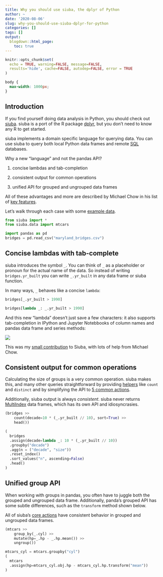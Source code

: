 ```yaml
---
title: Why you should use siuba, the dplyr of Python
author: ~
date: '2020-08-06'
slug: why-you-should-use-siuba-dplyr-for-python
categories: []
tags: []
output:
  blogdown::html_page:
    toc: true
---
```



```r
knitr::opts_chunk$set(
  echo = TRUE, warning=FALSE, message=FALSE,
  results='hide', cache=FALSE, autodep=FALSE, error = TRUE
)
```

```css
body {
  max-width: 1000px;
}
```

## Introduction

If you find yourself doing data analysis in Python, you should check out 
[siuba](https://github.com/machow/siuba). 
siuba is a port of the R package [dplyr](https://github.com/tidyverse/dplyr),
but you don't need to know any R to get started.

siuba implements a domain specific language for querying data. You can use siuba
to query both local Python data frames and remote 
[SQL](https://github.com/machow/siuba#using-with-a-sql-database) databases.

Why a new "language" and not the pandas API?

1. concise lambdas and tab-completion

2. consistent output for common operations

3. unified API for grouped and ungrouped data frames



All of these advantages and more are described by Michael Chow in his list of
[key features](https://siuba.readthedocs.io/en/latest/key_features.html).

Let's walk through each case with some [example data](https://github.com/rfordatascience/tidytuesday/tree/master/data/2018/2018-11-27).


```python
from siuba import *
from siuba.data import mtcars

import pandas as pd
bridges = pd.read_csv("maryland_bridges.csv")
```

## Concise lambdas with tab-complete

siuba introduces the symbol `_`. You can think of `_` as a placeholder or pronoun
for the actual name of the data. 
So instead of writing `bridges.yr_built` you can write `_.yr_built` in any
data frame or siuba function.

In many ways, `_` behaves like a concise `lambda`:

<div class="row">
<div class="col-md-6">
```python
bridges[_.yr_built > 1990]
```
</div>
<div class="col-md-6">
```python
bridges[lambda _: _.yr_built > 1990]
```
</div>
</div>

And this new "lambda" doesn't just save a few characters: 
it also supports tab-completion in IPython and Jupyter Notebbooks
of column names and pandas data frame and series methods:

![](/blog/siuba-and-ipython-tab-complete/ipython-mtcars.gif)

This was my [small contribution](/blog/siuba-and-ipython-tab-complete) to Siuba, 
with lots of help from Michael Chow.


## Consistent output for common operations

Calculating the size of groups is a very common operation. 
siuba makes this, and many other queries straightforward by providing
[helpers](https://siuba.readthedocs.io/en/latest/api_index.html) like
`count` and `distinct` and by
simplifying the API to [5 common actions](https://github.com/machow/siuba#siuba).

Additionally, siuba output is always *consistent*. siuba never returns 
[MultiIndex](https://pandas.pydata.org/pandas-docs/stable/reference/api/pandas.MultiIndex.html)
data frames, which has its own API and idiosyncrasies. 


<div class="row">
<div class="col-md-6">
```python
(bridges >>
    count(decade=10 * (_.yr_built // 10), sort=True) >>
    head())
```
</div>
<div class="col-md-6">
```python
(
  bridges
  .assign(decade=lambda _: 10 * (_.yr_built // 10))
  .groupby("decade")
  .agg(n = ("decade", "size"))
  .reset_index()
  .sort_values("n", ascending=False)
  .head()
)
```
</div>
</div>

## Unified group API

When working with groups in pandas, you often have to juggle both the grouped
and ungrouped data frame. Additionally, panda's grouped API has some subtle 
differences, such as the `transform` method shown below.

All of siuba's [core actions](https://siuba.readthedocs.io/en/latest/api_index.html#module-siuba.dply.verbs)
have consistent behavior in grouped and ungrouped data frames.

<div class="row">
<div class="col-md-6">
```python
(mtcars >>
    group_by(_.cyl) >>
    mutate(hp=_.hp - _.hp.mean()) >>
    ungroup())
```
</div>
<div class="col-md-6">
```python
mtcars_cyl = mtcars.groupby("cyl")
(
  mtcars
  .assign(hp=mtcars_cyl.obj.hp - mtcars_cyl.hp.transform("mean"))
)
```
</div>
</div>


